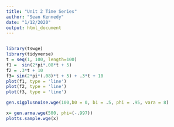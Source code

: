 ```yaml
---
title: "Unit 2 Time Series"
author: "Sean Kennedy"
date: "1/12/2020"
output: html_document
---
```


```r

```

```r
library(tswge)
library(tidyverse)
t = seq(1, 100, length=100)
f1 =  sin(2*pi*.08*t + 5)
f2 = .3*t + 10 
f3= sin(2*pi*(.08)*t + 5) + .3*t + 10
plot(f1, type = 'line')
plot(f2, type = 'line')
plot(f3, type = 'line')

```


```r
gen.sigplusnoise.wge(100,b0 = 0, b1 = .5, phi = .95, vara = 8)

```

```r
x= gen.arma.wge(500, phi=(-.997))
plotts.sample.wge(x)
```

